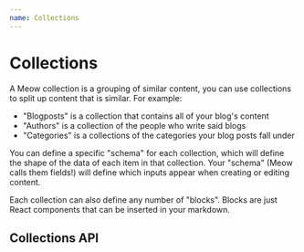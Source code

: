 ```yaml
---
name: Collections
---
```

# Collections

A Meow collection is a grouping of similar content, you can use collections to split up content that is similar. For example:

- "Blogposts" is a collection that contains all of your blog's content
- "Authors" is a collection of the people who write said blogs
- "Categories" is a collections of the categories your blog posts fall under

<Note/>

You can define a specific "schema" for each collection, which will define the shape of the data of each item in that collection. Your "schema" (Meow calls them fields!) will define which inputs appear when creating or editing content.

Each collection can also define any number of "blocks". Blocks are just React components that can be inserted in your markdown.

## Collections API

